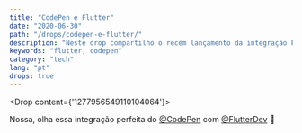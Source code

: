 ```yaml
---
title: "CodePen e Flutter"
date: "2020-06-30"
path: "/drops/codepen-e-flutter/"
description: "Neste drop compartilho o recém lançamento da integração Flutter no CodePen."
keywords: "flutter, codepen"
category: "tech"
lang: "pt"
drops: true
---
```



<Drop content={'1277956549110104064'}>

Nossa, olha essa integração perfeita do [@CodePen](https://twitter.com/CodePen) com [@FlutterDev](https://twitter.com/FlutterDev) 🥰

<Tweet src="https://twitter.com/googledevbr/status/1277588009114796033?ref_src=twsrc%5Etfw" />

</Drop>
